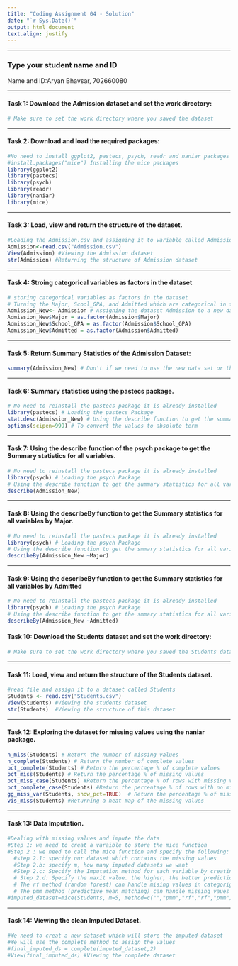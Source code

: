 ---
title: "Coding Assignment 04 - Solution"
date: "`r Sys.Date()`"
output: html_document
text.align: justify
---

----

### Type your student name and ID

Name and ID:Aryan Bhavsar, 702660080

---

#### Task 1: Download the Admission dataset and set the work directory:

```{r}
# Make sure to set the work directory where you saved the dataset
```

----

#### Task 2: Download and load the required packages:

```{r}
#No need to install ggplot2, pastecs, psych, readr and naniar packages they have been already been installed so we just need to call them using the library() function. 
#install.packages("mice") Installing the mice packages
library(ggplot2)
library(pastecs)
library(psych)
library(readr)
library(naniar)
library(mice)
```

----

#### Task 3: Load, view and return the structure of the dataset.

```{r}
#Loading the Admission.csv and assigning it to variable called Admission
Admission<-read.csv("Admission.csv")
View(Admission) #Viewing the Admission dataset
str(Admission) #Returning the structure of Admission dataset
```

----

#### Task 4: Stroing categorical variables as factors in the dataset

```{r}
# storing categorical variables as factors in the dataset
# Turning the Major, Scool_GPA, and Admitted which are categorical in factors. 
Admission_New<- Admission # Assigning the dataset Admission to a new dataset 
Admission_New$Major = as.factor(Admission$Major) 
Admission_New$School_GPA = as.factor(Admission$School_GPA)
Admission_New$Admitted = as.factor(Admission$Admitted)
```

----

#### Task 5: Return Summary Statistics of the Admission Dataset:

```{r}
summary(Admission_New) # Don't if we need to use the new data set or the old one 
```

----

#### Task 6: Summary statistics using the pastecs package.

```{r}
# No need to reinstall the pastecs package it is already installed 
library(pastecs) # Loading the pastecs Package 
stat.desc(Admission_New) # Using the describe function to get the summary statistics
options(scipen=999) # To convert the values to absolute term 
```

----

#### Task 7: Using the describe function of the psych package to get the Summary statistics for all variables.

```{r}
# No need to reinstall the pastecs package it is already installed 
library(psych) # Loading the psych Package 
# Using the describe function to get the summary statistics for all variables 
describe(Admission_New)

```

----

#### Task 8: Using the describeBy function to get the Summary statistics for all variables by Major.

```{r}
# No need to reinstall the pastecs package it is already installed 
library(psych) # Loading the psych Package 
# Using the describe function to get the smmary statistics for all variables 
describeBy(Admission_New ~Major)
```

----

#### Task 9: Using the describeBy function to get the Summary statistics for all variables by Admitted

```{r}
# No need to reinstall the pastecs package it is already installed 
library(psych) # Loading the psych Package 
# Using the describe function to get the smmary statistics for all variables 
describeBy(Admission_New ~Admitted)
```


#### Task 10: Download the Students dataset and set the work directory:

```{r}
# Make sure to set the work directory where you saved the Students dataset
```

----

#### Task 11: Load, view and return the structure of the Students dataset.

```{r}
#read file and assign it to a dataset called Students
Students <- read.csv("Students.csv")
View(Students) #Viewing the students dataset 
str(Students)  #Viewing the structure of this dataset
```

----

#### Task 12: Exploring the dataset for missing values using the naniar package.

```{r}
n_miss(Students) # Return the number of missing values
n_complete(Students) # Return the number of complete values
pct_complete(Students) # Return the percentage % of complete values
pct_miss(Students) # Return the percentage % of missing values
pct_miss_case(Students) #Return the percentage % of rows with missing value
pct_complete_case(Students) #Return the percentage % of rows with no missing values
gg_miss_var(Students, show_pct=TRUE)  # Return the percentage % of missing values in a graph 
vis_miss(Students) #Returning a heat map of the missing values
```

----

#### Task 13: Data Imputation.

```{r}
#Dealing with missing values and impute the data
#Step 1: we need to creat a varaible to store the mice function
#Step 2 : we need to call the mice function and specify the following: 
  #step 2.1: specify our dataset which contains the missing values 
  #Step 2.b: specify m, how many imputed datasets we want 
  #Step 2.c: Specify the Imputation method for each variable by creating a vector c 
  # Step 2.d: Specify the maxit value. the higher, the better prediction 
  # The rf method (random forest) can handle mising values in categorigal variables 
  # The pmm method (predictive mean matching) can handle missing vaues in numercal variables
#imputed_dataset=mice(Students, m=5, method=c("","pmm","rf","rf","pmm"), maxit=5)
```

----

#### Task 14: Viewing the clean Imputed Dataset.

```{r}
#We need to creat a new dataset which will store the imputed dataset
#We will use the complete method to assign the values
#final_imputed_ds = complete(imputed_dataset,2) 
#View(final_imputed_ds) #Viewing the complete dataset
```
